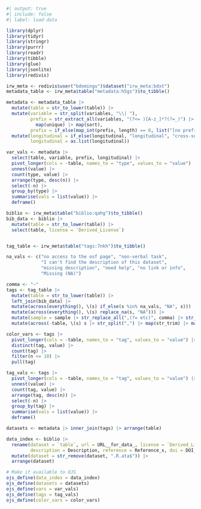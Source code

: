 ```r
#| output: true
#| include: false
#| label: load-data

library(dplyr)
library(tidyr)
library(stringr)
library(purrr)
library(readr)
library(tibble)
library(glue)
library(jsonlite)
library(redivis)

irw_meta <- redivis$user("bdomingu")$dataset("irw_meta:bdxt")
metadata_table <- irw_meta$table("metadata:h5gs")$to_tibble()

metadata <- metadata_table |>
  mutate(table = str_to_lower(table)) |>
  mutate(variable = str_split(variables, "\\| "),
         prefix = str_extract_all(variables, "(?<= )[A-z_]*?(?=_)") |>
           map(unique) |> map(sort),
         prefix = if_else(map_int(prefix, length) == 0, list("[no prefix]"), prefix)) |>
  mutate(longitudinal = if_else(longitudinal, "longitudinal", "cross-sectional"),
         longitudinal = as.list(longitudinal))

var_vals <- metadata |>
  select(table, variable, prefix, longitudinal) |>
  pivot_longer(cols = -table, names_to = "type", values_to = "value") |>
  unnest(value) |>
  count(type, value) |>
  arrange(type, desc(n)) |>
  select(-n) |>
  group_by(type) |>
  summarise(vals = list(value)) |>
  deframe()

biblio <- irw_meta$table("biblio:qahg")$to_tibble()
bib_data <- biblio |>
  mutate(table = str_to_lower(table)) |>
  select(table, license = `Derived_License`)


tag_table <- irw_meta$table("tags:7nkh")$to_tibble()

na_vals <- c("no access to the osf page", "non-verbal task",
             "I can't find the description of this dataset",
             "missing description", "need help", "no link or info",
             "Missing (NA)")

comma <- "~"
tags <- tag_table |>
  mutate(table = str_to_lower(table)) |>
  left_join(bib_data) |>
  mutate(across(everything(), \(s) if_else(s %in% na_vals, "NA", s))) |>
  mutate(across(everything(), \(s) replace_na(s, "NA"))) |>
  mutate(sample = sample |> str_replace_all(",(?= etc)", comma) |> str_remove_all('\\"')) |>
  mutate(across(-table, \(s) s |> str_split(",") |> map(str_trim) |> map(\(x) str_replace_all(x, comma, ","))))

color_vars <- tags |>
  pivot_longer(cols = -table, names_to = "tag", values_to = "value") |>
  distinct(tag, value) |>
  count(tag) |>
  filter(n <= 10) |>
  pull(tag)

tag_vals <- tags |>
  pivot_longer(cols = -table, names_to = "tag", values_to = "value") |>
  unnest(value) |>
  count(tag, value) |>
  arrange(tag, desc(n)) |>
  select(-n) |>
  group_by(tag) |>
  summarise(vals = list(value)) |>
  deframe()

datasets <- metadata |> inner_join(tags) |> arrange(table)

data_index <- biblio |>
  rename(dataset = `table`, url = URL__for_data_, license = `Derived_License`,
         description = Description, reference = Reference_x, doi = DOI__for_paper_) |>
  mutate(dataset = str_remove(dataset, ".R.ata$")) |>
  arrange(dataset)

# Make it available to OJS 
ojs_define(data_index = data_index)
ojs_define(datasets = datasets)
ojs_define(vars = var_vals)
ojs_define(tags = tag_vals)
ojs_define(color_vars = color_vars)
```
